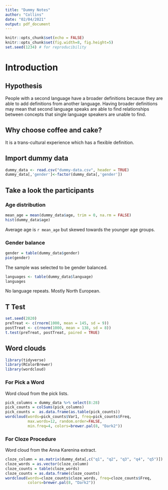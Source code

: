 ```yaml
---
title: "Dummy Notes"
author: "Collins"
date: "02/04/2021"
output: pdf_document
---
```


```r
knitr::opts_chunk$set(echo = FALSE)
knitr::opts_chunk$set(fig.width=8, fig.height=5) 
set.seed(1234) # for reproducibility 
```

# Introduction

## Hypothesis 

People with a second language have a broader definitions
because they are able to add definitions from another language.
Having broader definitions may mean that second language speaks
are able to find relationships between concepts
that single language speakers are unable to find.

## Why choose coffee and cake?

It is a trans-cultural experience which has a flexible definition.

## Import dummy data

```r
dummy_data <- read.csv("dummy-data.csv", header = TRUE)
dummy_data[,'gender']<-factor(dummy_data[,'gender'])
```

## Take a look the participants


### Age distribution

```r
mean_age = mean(dummy_data$age, trim = 0, na.rm = FALSE)
hist(dummy_data$age)
```

Average age is ``r mean_age`` but skewed towards the younger age groups.

### Gender balance

```r
gender = table(dummy_data$gender)
pie(gender)
```

The sample was selected to be gender balanced.

```r
languages <- table(dummy_data$language)
languages
```

No language repeats.  Mostly North European.

## T Test


```r
set.seed(2820)
preTreat <- c(rnorm(1000, mean = 145, sd = 9))
postTreat <- c(rnorm(1000, mean = 138, sd = 8))
t.test(preTreat, postTreat, paired = TRUE)
```

## Word clouds

```r
library(tidyverse)
library(RColorBrewer)
library(wordcloud)
```


### For Pick a Word

Word cloud from the pick lists.

```r
pick_columns = dummy_data %>% select(8:28)
pick_counts = colSums(pick_columns)
pick_counts =  as.data.frame(as.table(pick_counts))
wordcloud(words=pick_counts$Var1, freq=pick_counts$Freq,
          max.words=12, random.order=FALSE,
          min.freq=4, colors=brewer.pal(8, "Dark2"))
```

### For Cloze Procedure

Word cloud from the Anna Karenina extract.

```r
cloze_column = as.matrix(dummy_data[,c("q1", "q2", "q3", "q4", "q5")])
cloze_words = as.vector(cloze_column)
cloze_counts = table(cloze_words)
cloze_counts = as.data.frame(cloze_counts)
wordcloud(words=cloze_counts$cloze_words, freq=cloze_counts$Freq, 
          colors=brewer.pal(8, "Dark2"))
```

